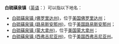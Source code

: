 '''白硫磺泉镇'''（[[英语|英语]]：'''{{lang|en|White Sulphur Springs}}'''）可以指以下地名：
*[[白硫磺泉镇_(佛罗里达州)|白硫磺泉镇 (佛罗里达州)]]，位于[[美国|美国]][[佛罗里达州|佛罗里达州]]；
*[[白硫磺泉镇_(路易斯安那州)|白硫磺泉镇 (路易斯安那州)]]，位于[[美国|美国]][[路易斯安那州|路易斯安那州]]；
*[[白硫磺泉镇_(蒙大拿州)|白硫磺泉镇 (蒙大拿州)]]，位于[[美国|美国]][[蒙大拿州|蒙大拿州]]；
*[[白硫磺泉镇_(西弗吉尼亚州)|白硫磺泉镇 (西弗吉尼亚州)]]，位于[[美国|美国]][[西弗吉尼亚州|西弗吉尼亚州]]。
{{Disambiguation|White Sulphur Springs|Cat=五字行政区译名消歧义}}